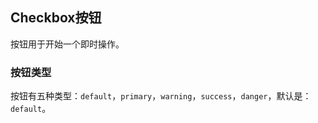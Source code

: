 
<Meta
  title="组件/MCheckbox 按钮"
/>

## Checkbox按钮

按钮用于开始一个即时操作。

### 按钮类型

按钮有五种类型：`default`，`primary`，`warning`，`success`，`danger`，默认是：`default`。
